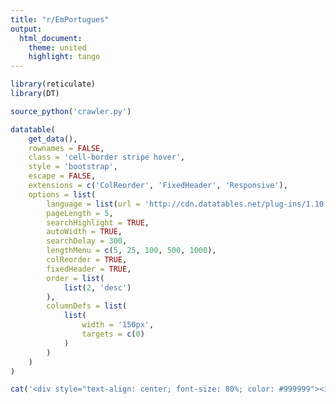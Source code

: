 ---
title: "r/EmPortugues"
output:
  html_document:
    theme: united
    highlight: tango
---

```{r, echo=FALSE, results='asis'}
library(reticulate)
library(DT)
```

```{r, echo=FALSE, results='asis'}
source_python('crawler.py')

datatable(
    get_data(),
    rownames = FALSE,
    class = 'cell-border stripe hover',
    style = 'bootstrap',
    escape = FALSE,
    extensions = c('ColReorder', 'FixedHeader', 'Responsive'),
    options = list(
        language = list(url = 'http://cdn.datatables.net/plug-ins/1.10.11/i18n/Portuguese-Brasil.json'),
        pageLength = 5,
        searchHighlight = TRUE,
        autoWidth = TRUE,
        searchDelay = 300,
        lengthMenu = c(5, 25, 100, 500, 1000),
        colReorder = TRUE,
        fixedHeader = TRUE,
        order = list(
            list(2, 'desc')
        ),
        columnDefs = list(
            list(
                width = '150px',
                targets = c(0)
            )
        )
    )
)
```

```{r, echo=FALSE, results='asis'}
cat('<div style="text-align: center; font-size: 80%; color: #999999"><i>Última Atualização: ', get_todays_date(), '</i></div><br><br>')
```